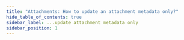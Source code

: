 ```yaml
---
title: "Attachments: How to update an attachment metadata only?"
hide_table_of_contents: true
sidebar_label: ...update attachment metadata only
sidebar_position: 1
---
```





<LanguageSwitcher supportedLanguages={supportedLanguages} />

<LanguageContent language="csharp">
   <UpdateAttachmentMetadataOnlyCsharp />
</LanguageContent>

<LanguageContent language="java">
   <UpdateAttachmentMetadataOnlyJava />
</LanguageContent>

<LanguageContent language="http">
   <UpdateAttachmentMetadataOnlyHttp />
</LanguageContent>


<!---
- [How to get attachment metadata only?](../../../../client-api/commands/attachments/how-to/get-attachment-metadata-only)
- [PutAttachment](../../../../client-api/commands/attachments/put)

-->